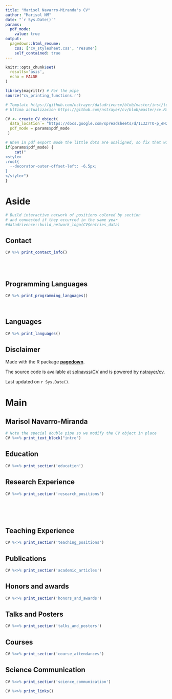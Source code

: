 ```yaml
---
title: "Marisol Navarro-Miranda's CV"
author: "Marisol NM"
date: "`r Sys.Date()`"
params:
  pdf_mode:
    value: true
output:
  pagedown::html_resume:
    css: ['cv_stylesheet.css', 'resume']
    self_contained: true
---
```


```r
knitr::opts_chunk$set(
  results='asis', 
  echo = FALSE
)

library(magrittr) # For the pipe
source("cv_printing_functions.r")

# Template https://github.com/nstrayer/datadrivencv/blob/master/inst/templates/cv.Rmd
# Ultima actualizacion https://github.com/nstrayer/cv/blob/master/cv.Rmd

CV <- create_CV_object(
  data_location = "https://docs.google.com/spreadsheets/d/1L3ZrTO-p_eH22TQKxJ_TrJW-QQB0IFt3pZnPDy97L1o/edit?usp=sharing",  
  pdf_mode = params$pdf_mode
 )

```


```r
# When in pdf export mode the little dots are unaligned, so fix that with some conditional CSS.
if(params$pdf_mode) {
    cat("
<style>
:root{
  --decorator-outer-offset-left: -6.5px;
}
</style>")
}
```


Aside
================================================================================

```r
# Build interactive network of positions colored by section
# and connected if they occurred in the same year
#datadrivencv::build_network_logo(CV$entries_data)
```

Contact {#contact}
--------------------------------------------------------------------------------

```r
CV %>% print_contact_info()
```

<br>
<br>

Programming Languages {#skills}
--------------------------------------------------------------------------------

```r
CV %>% print_programming_languages()
```

<br>

Languages {#skills}
--------------------------------------------------------------------------------

```r
CV %>% print_languages()
```



Disclaimer {#disclaimer}
--------------------------------------------------------------------------------

Made with the R package [**pagedown**](https://github.com/rstudio/pagedown). 

The source code is available at [solnavss/CV](https://github.com/solnavss/cv) and is powered by [nstrayer/cv](https://github.com/nstrayer/cv).

Last updated on `r Sys.Date()`.



Main
================================================================================

Marisol Navarro-Miranda {#title}
--------------------------------------------------------------------------------

```r
# Note the special double pipe so we modify the CV object in place
CV %<>% print_text_block("intro") 
```



Education {data-icon=graduation-cap data-concise=true}
--------------------------------------------------------------------------------

```r
CV %<>% print_section('education')
```



Research Experience {data-icon=laptop}
--------------------------------------------------------------------------------

```r
CV %<>% print_section('research_positions')
```



<!-- These breaks just force a new page so section doesnt get cut off -->
<br>
<br>
<br>

Teaching Experience {data-icon=chalkboard-teacher}
--------------------------------------------------------------------------------

```r
CV %<>% print_section('teaching_positions')
```


Publications {data-icon=book}
--------------------------------------------------------------------------------

```r
CV %<>% print_section('academic_articles')
```



Honors and awards {data-icon=graduation-cap data-concise=true}
--------------------------------------------------------------------------------

```r
CV %<>% print_section('honors_and_awards')
```



Talks and Posters {data-icon=chalkboard-teacher}
--------------------------------------------------------------------------------

```r
CV %<>% print_section('talks_and_posters')
```


Courses {data-icon=graduation-cap data-concise=true}
--------------------------------------------------------------------------------

```r
CV %<>% print_section('course_attendances')
```


Science Communication {data-icon=atom}
--------------------------------------------------------------------------------

```r
CV %<>% print_section('science_communication')
```


```r
CV %<>% print_links()
```

